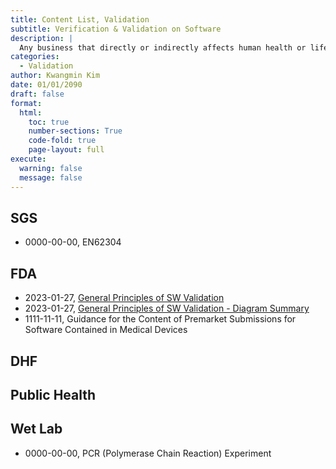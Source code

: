 ```yaml
---
title: Content List, Validation
subtitle: Verification & Validation on Software
description: | 
  Any business that directly or indirectly affects human health or life must comply with regulations regarding inspection, testing, verification and validation. It is necessary to systematically manage and document risks by arranging regulatory policy data for the medical and IT industry. These materials are rigorous and conservative, so there are various documents for each case, but the underlying principles have the same root. This blog section summarises and organizes documents with fundamental explanations of regulation for each area. 사람의 건강이나 생명에 직 간접적으로 영향을 미치는 어떠한 비즈니스는 검사, 테스트, 검증 및 인증에 관한 규정을 준수해야한다. 의료분야와 IT 분야에 대한 규정 방침 자료를 정리하여 체계적인 위험 관리를 해야한다. 이러한 자료들은 엄격하고 보수적이어서 각 사례마다 다양한 문서들이 존재하지만 그 근본 원리는 같다. 이 블로그에서는 각 영역마다 근본이 되는 문서들을 요약 및 정리한다. 
categories:
  - Validation
author: Kwangmin Kim
date: 01/01/2090
draft: false
format: 
  html:
    toc: true
    number-sections: True
    code-fold: true
    page-layout: full
execute: 
  warning: false
  message: false
---
```


## SGS 

* 0000-00-00, EN62304

## FDA

* 2023-01-27, [General Principles of SW Validation](../2022-12-10_FDA_sw_general_guidance/index.qmd)
* 2023-01-27, [General Principles of SW Validation - Diagram Summary](../2023-01-27_FDA_sw_general_guidance_presentation/index.qmd)
* 1111-11-11, Guidance for the Content of Premarket Submissions for Software Contained in Medical Devices

## DHF

## Public Health

## Wet Lab 

* 0000-00-00, PCR (Polymerase Chain Reaction) Experiment

